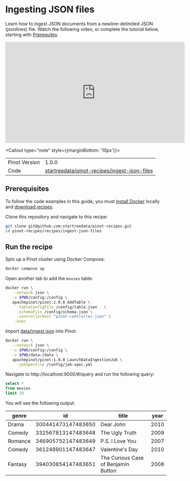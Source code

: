 
# Ingesting JSON files

Learn how to ingest JSON documents from a newline-delimited JSON (jsonlines) file. Watch the following video, or complete the tutorial below, starting with [Prerequites](/docs/pinot/recipes/upserts-full#prerequisites).

<iframe width="560" height="315" src="https://www.youtube.com/embed/zuuQwqkXNK8" title="YouTube video player" frameBorder="0" allow="accelerometer; autoplay; clipboard-write; encrypted-media; gyroscope; picture-in-picture" allowFullScreen></iframe>

<Callout type="note" style={{marginBottom: '10px'}}>
  <table style={{ border: '1px solid #ccc', borderCollapse: 'collapse', width: '100%' }}>
    <tbody>
      <tr>
        <td style={{ border: '1px solid #ccc', padding: '8px' }}>Pinot Version</td>
        <td style={{ border: '1px solid #ccc', padding: '8px' }}>1.0.0</td>
      </tr>
      <tr>
        <td style={{ border: '1px solid #ccc', padding: '8px' }}>Code</td>
        <td style={{ border: '1px solid #ccc', padding: '8px', backgroundColor: '#f5f5f5' }}>
          <a  style={{textDecoration: 'underline'}}  href="https://github.com/startreedata/pinot-recipes/tree/main/recipes/ingest-json-files" target="_blank">startreedata/pinot-recipes/ingest-json-files</a>       
       </td>
      </tr>
    </tbody>
  </table>
</Callout>


## Prerequisites

To follow the code examples in this guide, you must [install Docker](https://docs.docker.com/get-docker/) locally and [download recipes](/docs/pinot/recipes/#download-recipes).

Clone this repository and navigate to this recipe:

```bash
git clone git@github.com:startreedata/pinot-recipes.git
cd pinot-recipes/recipes/ingest-json-files
```

## Run the recipe

Spin up a Pinot cluster using Docker Compose:

```bash
docker compose up
```

Open another tab to add the `movies` table:

```bash
docker run \
   --network json \
   -v $PWD/config:/config \
   apachepinot/pinot:1.0.0 AddTable \
     -tableConfigFile /config/table.json   \
     -schemaFile /config/schema.json \
     -controllerHost "pinot-controller-json" \
    -exec
```

Import [data/ingest.json](data/import.json) into Pinot:

```bash
docker run \
   --network json \
   -v $PWD/config:/config \
   -v $PWD/data:/data \
   apachepinot/pinot:1.0.0 LaunchDataIngestionJob \
     -jobSpecFile /config/job-spec.yml
```

Navigate to http://localhost:9000/#/query and run the following query:

```sql
select * 
from movies 
limit 10
```

You will see the following output:

| genre       | id | title | year |
|----------|-------------|-------------|-------------|
| Drama	|300441473147483650	|Dear John	|2010 |
|Comedy	|332567813147483648	|The Ugly Truth	|2009|
| Romance|	346905752147483649	|P.S. I Love You	|2007|
| Comedy|	361248901147483647|	Valentine's Day	|2010|
| Fantasy	|394030854147483651	|The Curious Case of Benjamin Button	|2008|
